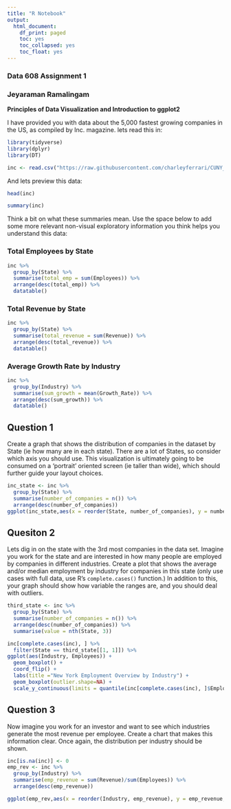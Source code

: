 ```yaml
---
title: "R Notebook"
output:
  html_document:
    df_print: paged
    toc: yes
    toc_collapsed: yes
    toc_float: yes
---
```


### Data 608 Assignment 1
### Jeyaraman Ramalingam

**Principles of Data Visualization and Introduction to ggplot2**

I have provided you with data about the 5,000 fastest growing companies in the US, as compiled by Inc. magazine. lets read this in:

```r

library(tidyverse)
library(dplyr)
library(DT)

inc <- read.csv("https://raw.githubusercontent.com/charleyferrari/CUNY_DATA_608/master/module1/Data/inc5000_data.csv", header= TRUE)

```

And lets preview this data:

```r

head(inc)

```
```r

summary(inc)

```

Think a bit on what these summaries mean. Use the space below to add some more relevant non-visual exploratory information you think helps you understand this data:

### Total Employees by State

```r

inc %>%
  group_by(State) %>%
  summarise(total_emp = sum(Employees)) %>%
  arrange(desc(total_emp)) %>%
  datatable()
```
### Total Revenue by State
```r
inc %>%
  group_by(State) %>%
  summarise(total_revenue = sum(Revenue)) %>%
  arrange(desc(total_revenue)) %>%
  datatable()
```
### Average Growth Rate by Industry
```r
inc %>%
  group_by(Industry) %>%
  summarise(sum_growth = mean(Growth_Rate)) %>%
  arrange(desc(sum_growth)) %>%
  datatable()
```

## Question 1

Create a graph that shows the distribution of companies in the dataset by State (ie how many are in each state). There are a lot of States, so consider which axis you should use. This visualization is ultimately going to be consumed on a 'portrait' oriented screen (ie taller than wide), which should further guide your layout choices.

```r

inc_state <- inc %>% 
  group_by(State) %>%
  summarise(number_of_companies = n()) %>%
  arrange(desc(number_of_companies)) 
ggplot(inc_state,aes(x = reorder(State, number_of_companies), y = number_of_companies)) + geom_bar(stat="identity") + coord_flip() + labs(title="Fastest Growing Companies") 

```

## Quesiton 2

Lets dig in on the state with the 3rd most companies in the data set. Imagine you work for the state and are interested in how many people are employed by companies in different industries. Create a plot that shows the average and/or median employment by industry for companies in this state (only use cases with full data, use R's `complete.cases()` function.) In addition to this, your graph should show how variable the ranges are, and you should deal with outliers.

```r

third_state <- inc %>% 
  group_by(State) %>%
  summarise(number_of_companies = n()) %>%
  arrange(desc(number_of_companies)) %>%
  summarise(value = nth(State, 3))

inc[complete.cases(inc), ] %>% 
  filter(State == third_state[[1, 1]]) %>%
ggplot(aes(Industry, Employees)) + 
  geom_boxplot() + 
  coord_flip() + 
  labs(title ="New York Employment Overview by Industry") +
  geom_boxplot(outlier.shape=NA) +
  scale_y_continuous(limits = quantile(inc[complete.cases(inc), ]$Employees, c(0.1, 0.9)))

```

## Question 3

Now imagine you work for an investor and want to see which industries generate the most revenue per employee. Create a chart that makes this information clear. Once again, the distribution per industry should be shown.

```r
inc[is.na(inc)] <- 0 
emp_rev <- inc %>% 
  group_by(Industry) %>%
  summarise(emp_revenue = sum(Revenue)/sum(Employees)) %>%
  arrange(desc(emp_revenue)) 

ggplot(emp_rev,aes(x = reorder(Industry, emp_revenue), y = emp_revenue,fill=emp_revenue)) + geom_bar(stat="identity") + coord_flip()  + labs(title ="Employee REvenue by Industry", ylab="Industry",xlab="Employee Revenue")

```

